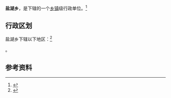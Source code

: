 {{中国乡级行政区|54/25/25/202/000}}

'''盐湖乡'''，是{{PRC admin/fullname|54/25/25/202/000|3}}下辖的一个[[乡镇|乡镇]]级行政单位。<ref>{{PRC admin/ref sgc|{{PRC admin/parent|54/25/25/202/000}}}}</ref>

== 行政区划 ==

盐湖乡下辖以下地区：<ref>{{PRC admin/ref sgc|54/25/25/202/000}}</ref>

{{PRC admin/children|54/25/25/202/000}}。

== 参考资料 ==

{{reflist}}

{{行政区划小作品}}
{{PRC admin/navcat|54/25/25/202/000}}